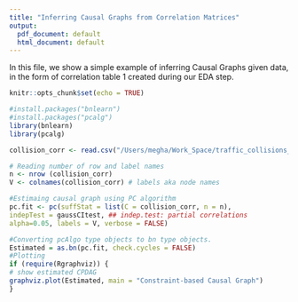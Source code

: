 ```yaml
---
title: "Inferring Causal Graphs from Correlation Matrices"
output:
  pdf_document: default
  html_document: default
---
```

In this file, we show a simple example of inferring Causal Graphs given data, in the form of correlation table 1 created during our EDA step.
```r
knitr::opts_chunk$set(echo = TRUE)
```


```r
#install.packages("bnlearn")
#install.packages("pcalg")
library(bnlearn)
library(pcalg)
```

```r
collision_corr <- read.csv("/Users/megha/Work_Space/traffic_collisions_ml_team3/data_sources/corr.csv", header = TRUE, row.names = 1, sep = ",")

# Reading number of row and label names
n <- nrow (collision_corr)
V <- colnames(collision_corr) # labels aka node names

#Estimaing causal graph using PC algorithm
pc.fit <- pc(suffStat = list(C = collision_corr, n = n),
indepTest = gaussCItest, ## indep.test: partial correlations
alpha=0.05, labels = V, verbose = FALSE)

#Converting pcAlgo type objects to bn type objects.
Estimated = as.bn(pc.fit, check.cycles = FALSE)
#Plotting
if (require(Rgraphviz)) {
# show estimated CPDAG
graphviz.plot(Estimated, main = "Constraint-based Causal Graph")
}
```
